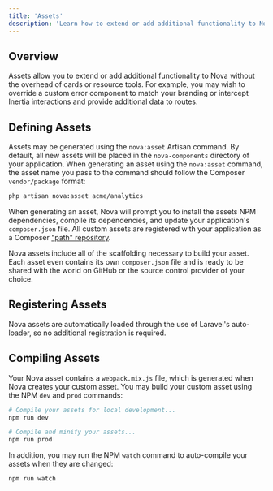 ```yaml
---
title: 'Assets'
description: 'Learn how to extend or add additional functionality to Nova.'
---
```


## Overview

Assets allow you to extend or add additional functionality to Nova without the overhead of cards or resource tools. For example, you may wish to override a custom error component to match your branding or intercept Inertia interactions and provide additional data to routes.

## Defining Assets

Assets may be generated using the `nova:asset` Artisan command. By default, all new assets will be placed in the `nova-components` directory of your application. When generating an asset using the `nova:asset` command, the asset name you pass to the command should follow the Composer `vendor/package` format:

```bash
php artisan nova:asset acme/analytics
```

When generating an asset, Nova will prompt you to install the assets NPM dependencies, compile its dependencies, and update your application's `composer.json` file. All custom assets are registered with your application as a Composer ["path" repository](https://getcomposer.org/doc/05-repositories.md#path).

Nova assets include all of the scaffolding necessary to build your asset. Each asset even contains its own `composer.json` file and is ready to be shared with the world on GitHub or the source control provider of your choice.

## Registering Assets

Nova assets are automatically loaded through the use of Laravel's auto-loader, so no additional registration is required.

## Compiling Assets

Your Nova asset contains a `webpack.mix.js` file, which is generated when Nova creates your custom asset. You may build your custom asset using the NPM `dev` and `prod` commands:

```bash
# Compile your assets for local development...
npm run dev

# Compile and minify your assets...
npm run prod
```

In addition, you may run the NPM `watch` command to auto-compile your assets when they are changed:

```bash
npm run watch
```
